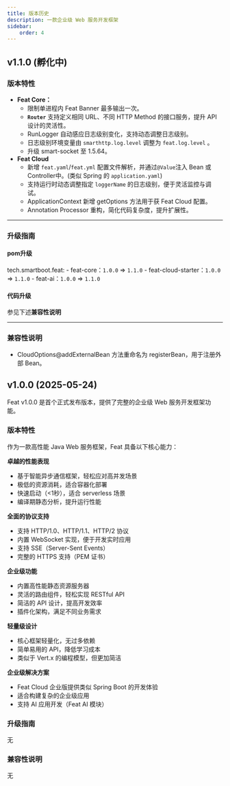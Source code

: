 ```yaml
---
title: 版本历史
description: 一款企业级 Web 服务开发框架
sidebar:
    order: 4
---
```



## v1.1.0 (孵化中)

### 版本特性

- **Feat Core：**
    - 限制单进程内 Feat Banner 最多输出一次。
    - **`Router`** 支持定义相同 URL、不同 HTTP Method 的接口服务，提升 API 设计的灵活性。
    - RunLogger 自动感应日志级别变化，支持动态调整日志级别。
    - 日志级别环境变量由 `smarthttp.log.level` 调整为 `feat.log.level` 。
    - 升级 smart-socket 至 1.5.64。
- **Feat Cloud**
  - 新增 `feat.yaml`/`feat.yml` 配置文件解析，并通过`@Value`注入 Bean 或 Controller中。(类似 Spring 的 `application.yaml`)
  - 支持运行时动态调整指定 `loggerName` 的日志级别，便于灵活监控与调试。
  - ApplicationContext 新增 getOptions 方法用于获 Feat Cloud 配置。
  - Annotation Processor 重构，简化代码复杂度，提升扩展性。

---

### 升级指南

#### pom升级
tech.smartboot.feat:
    - feat-core：`1.0.0` => `1.1.0`
    - feat-cloud-starter：`1.0.0` => `1.1.0`
    - feat-ai：`1.0.0` => `1.1.0`

#### 代码升级
参见下述**兼容性说明**

----
### 兼容性说明
- CloudOptions@addExternalBean 方法重命名为 registerBean，用于注册外部 Bean。

## v1.0.0 (2025-05-24)

Feat v1.0.0 是首个正式发布版本，提供了完整的企业级 Web 服务开发框架功能。

### 版本特性
作为一款高性能 Java Web 服务框架，Feat 具备以下核心能力：

**卓越的性能表现**
- 基于智能异步通信框架，轻松应对高并发场景
- 极低的资源消耗，适合容器化部署
- 快速启动（&lt;1秒），适合 serverless 场景
- 编译期静态分析，提升运行性能

**全面的协议支持**

- 支持 HTTP/1.0、HTTP/1.1、HTTP/2 协议
- 内置 WebSocket 实现，便于开发实时应用
- 支持 SSE（Server-Sent Events）
- 完整的 HTTPS 支持（PEM 证书）

**企业级功能**
- 内置高性能静态资源服务器
- 灵活的路由组件，轻松实现 RESTful API
- 简洁的 API 设计，提高开发效率
- 插件化架构，满足不同业务需求

**轻量级设计**
- 核心框架轻量化，无过多依赖
- 简单易用的 API，降低学习成本
- 类似于 Vert.x 的编程模型，但更加简洁

**企业级解决方案**
- Feat Cloud 企业版提供类似 Spring Boot 的开发体验
- 适合构建复杂的企业级应用
- 支持 AI 应用开发（Feat AI 模块）

### 升级指南
无
### 兼容性说明
无